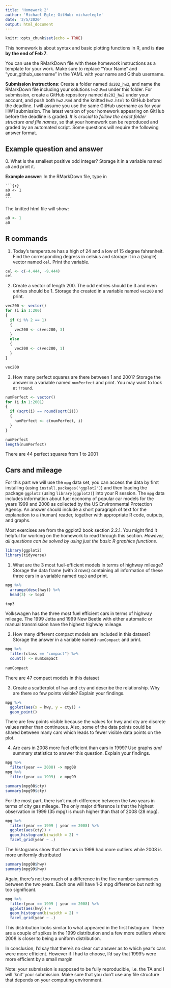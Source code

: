 ```yaml
---
title: 'Homework 2'
author: 'Michael Egle; GitHub: michaelegle'
date: '2/5/2020'
output: html_document
---
```


```r
knitr::opts_chunk$set(echo = TRUE)
```

This homework is about syntax and basic plotting functions in R, and is **due by the end of Feb 7**. 

You can use the RMarkDown file with these homework instructions as a template for your work. 
Make sure to replace "Your Name" and "your_github_username" in the YAML with your name and Github username.

**Submission instructions**: Create a folder named `ds202_hw2`, and name the RMarkDown file including your solutions `hw2.Rmd` under this folder. For submission, create a GitHub repository named `ds202_hw2` under your account, and push both `hw2.Rmd` and the knitted `hw2.html` to GitHub before the deadline. I will assume you use the same GitHub username as for your HW1 submission. The latest version of your homework appearing on GitHub before the deadline is graded. *It is crucial to follow the exact folder structure and file names*, so that your homework can be reproduced and graded by an automated script. Some questions will require the following answer format.

## Example question and answer
0\. What is the smallest positive odd integer? Storage it in a variable named `a0` and print it.

**Example answer**:
In the RMarkDown file, type in
<pre><code>```{r}
a0 <- 1
a0
```</code></pre>
The knitted html file will show:
```r
a0 <- 1
a0
```

## R commands
1. Today's temperature has a high of 24 and a low of 15 degree fahrenheit.  Find the corresponding degress in celsius and storage it in a (single) vector named `cel`. Print the variable.
```r
cel <- c(-4.444, -9.444)
cel
```

2. Create a vector of length 200. The odd entries should be 3 and even entries should be 1. Storage the created in a variable named `vec200` and print.
```r
vec200 <- vector()
for (i in 1:200)
{
  if (i %% 2 == 1)
  {
    vec200 <- c(vec200, 3)
  }
  else
  {
    vec200 <- c(vec200, 1)
  }
}

vec200
```

3. How many perfect squares are there between 1 and 2001? Storage the answer in a  variable named `numPerfect` and print. You may want to look at `?round`.
```r
numPerfect <- vector()
for (i in 1:2001)
{
  if (sqrt(i) == round(sqrt(i)))
  {
    numPerfect <- c(numPerfect, i)
  }
}

numPerfect
length(numPerfect)
```
There are 44 perfect squares from 1 to 2001

## Cars and mileage
For this part we will use the `mpg` data set, you can access the data by first installing (using `install.packages('ggplot2')`) and then loading the package `ggplot2` (using `library(ggplot2)`) into your R session. The `mpg` data includes information about fuel economy of popular car models
for the years 1999 and 2008 as collected by the US Environmental Protection Agency. An answer should include a short paragraph of text for the explanation to a (human) reader, together with appropriate R code, outputs, and graphs.

Most exercises are from the ggplot2 book section 2.2.1. You might find it helpful for working on the homework to read through this section. *However, all questions can be solved by using just the basic R graphics functions.*
```r
library(ggplot2)
library(tidyverse)
```

1. What are the 3 most fuel-efficient models in terms of highway mileage? Storage the data frame (with 3 rows) containing all information of these three cars in a variable named `top3` and print.
```r
mpg %>%
  arrange(desc(hwy)) %>%
  head(3) -> top3

top3
```
Volkswagen has the three most fuel efficient cars in terms of highway mileage. The 1999 Jetta and 1999 New Beetle with either automatic or manual transmission have the highest highway mileage.

2. How many different compact models are included in this dataset? Storage the answer in  a variable named `numCompact` and print.
```r
mpg %>%
  filter(class == "compact") %>%
  count() -> numCompact
  
numCompact
```
There are 47 compact models in this dataset

3. Create a scatterplot of `hwy` and `cty` and describe the relationship. Why are there so few points visible? Explain your findings.
```r
mpg %>%
  ggplot(aes(x = hwy, y = cty)) +
  geom_point()
```
There are few points visible because the values for hwy and cty are discrete values rather than continuous. Also, some of the data points could be shared between many cars which leads to fewer visible data points on the plot.

4. Are cars in 2008 more fuel efficient than cars in 1999? Use graphs *and* summary statistics to answer this question. Explain your findings.
```r
mpg %>%
  filter(year == 2008) -> mpg08
mpg %>%
  filter(year == 1999) -> mpg99

summary(mpg08$cty)
summary(mpg99$cty)
```
For the most part, there isn't much difference between the two years in terms of city gas mileage. The only major difference is that the highest observation in 1999 (35 mpg) is much higher than that of 2008 (28 mpg).

```r
mpg %>%
  filter(year == 1999 | year == 2008) %>%
  ggplot(aes(cty)) +
  geom_histogram(binwidth = 2) +
  facet_grid(year ~ .)
```

The histograms show that the cars in 1999 had more outliers while 2008 is more uniformly distributed

```r
summary(mpg08$hwy)
summary(mpg99$hwy)
```

Again, there's not too much of a difference in the five number summaries between the two years. Each one will have 1-2 mpg difference but nothing too significant.

```r
mpg %>%
  filter(year == 1999 | year == 2008) %>%
  ggplot(aes(hwy)) +
  geom_histogram(binwidth = 2) +
  facet_grid(year ~ .)
```

This distribution looks similar to what appeared in the first histogram. There are a couple of spikes in the 1999 distribution and a few more outliers where 2008 is closer to being a uniform distribution.

In conclusion, I'd say that there's no clear cut answer as to which year's cars were more efficient. However if I had to choose, I'd say that 1999's were more efficient by a small margin

Note: your submission is supposed to be fully reproducible, i.e. the TA and I will 'knit' your submission. Make sure that you don't use any file structure that depends on your computing environment.